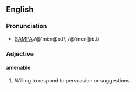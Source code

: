 ==English==

===Pronunciation===
*[[Pronunciation guide|SAMPA]]:/@'mi:n@b.l/, /@'men@b.l/

===Adjective===
====amenable====
#Willing to respond to persuasion or suggestions.